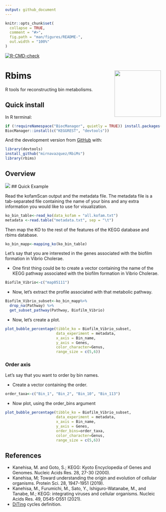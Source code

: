 ```yaml
---
output: github_document
---
```



<!-- README.md is generated from README.Rmd. Please edit that file -->

```r
knitr::opts_chunk$set(
  collapse = TRUE,
  comment = "#>",
  fig.path = "man/figures/README-",
  out.width = "100%"
)
```

  <!-- badges: start -->
  [![R-CMD-check](https://github.com/mirnavazquez/RbiMs/workflows/R-CMD-check/badge.svg)](https://github.com/mirnavazquez/RbiMs/actions)
  <!-- badges: end -->

# **Rbims**  <img src="man/figures/Logo-rRbiMs.png"  width="150" height="150" align="right" />

<!-- badges: start -->
<!-- badges: end -->

R tools for reconstructing bin metabolisms.

##  Quick install

In R terminal:

``` r
if (!requireNamespace("BiocManager", quietly = TRUE)) install.packages("BiocManager")
BiocManager::install(c("KEGGREST", "devtools"))
```

And the development version from [GitHub](https://github.com/mirnavazquez/RbiMs) with:

``` r
library(devtools)
install_github("mirnavazquez/RbiMs")
library(rbims)
```

## Overview 

![](inst/rRbiMs-3.png)
##  Quick Example

Read the kofamScan output and the metadata file. The metadata file is a tab-separated file containing the name of your bins and any extra information you would like to use for visualization.

```r 
ko_bin_table<-read_ko(data_kofam = "all.kofam.txt")
metadata <-read.table("metadata.txt", sep = "\t")
```

Then map the KO to the rest of the features of the KEGG database and rbims database.

```r 
ko_bin_mapp<-mapping_ko(ko_bin_table)
```

Let's say that you are interested in the genes associated with the biofilm formation in Vibrio Cholerae.

- One first thing could be to create a vector containing the name of the KEGG pathway associated with the biofilm formation in Vibrio Cholerae.

```r 
Biofilm_Vibrio<-c("map05111")
```

- Now, let's extract the profile associated with that metabolic pathway.

```r 
Biofilm_Vibrio_subset<-ko_bin_mapp%>%
  drop_na(Pathway) %>%
  get_subset_pathway(Pathway, Biofilm_Vibrio) 
```
- Now, let's create a plot. 

```r 
plot_bubble_percentage(tibble_ko = Biofilm_Vibrio_subset, 
                       data_experiment = metadata,
                       x_axis = Bin_name, 
                       y_axis = Genes,
                       color_character=Genus,
                       range_size = c(5,6))
```

###  Order axis

Let's say that you want to order by bin names.

- Create a vector containing the order.

```r 
order_taxa<-c("Bin_1", "Bin_2", "Bin_10", "Bin_113")
```

- Now plot, using the order_bins argument

```r 
plot_bubble_percentage(tibble_ko = Biofilm_Vibrio_subset, 
                       data_experiment = metadata,
                       x_axis = Bin_name, 
                       y_axis = Genes,
                       order_bins=order_taxa,
                       color_character=Genus,
                       range_size = c(5,6))
```

##  References

* Kanehisa, M. and Goto, S.; KEGG: Kyoto Encyclopedia of Genes and Genomes. Nucleic Acids Res. 28, 27-30 (2000).
* Kanehisa, M; Toward understanding the origin and evolution of cellular organisms. Protein Sci. 28, 1947-1951 (2019).
* Kanehisa, M., Furumichi, M., Sato, Y., Ishiguro-Watanabe, M., and Tanabe, M.; KEGG: integrating viruses and cellular organisms. Nucleic Acids Res. 49, D545-D551 (2021).
* [DiTing](https://github.com/xuechunxu/DiTing) cycles definition.


